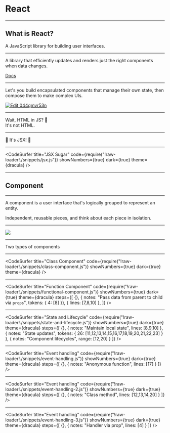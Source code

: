 

<Head>
  <title>React</title>
</Head>

# React

---

## What is React?

<Appear>
A JavaScript library for building user interfaces.
</Appear>

---

A library that efficiently updates and renders just the right components when data changes.

[Docs](https://reactjs.org/docs/rendering-elements.html#react-only-updates-whats-necessary)

---
Let's you build encapsulated components that manage their own state, then compose them to make complex UIs.

[![Edit 044qmvr53n](https://codesandbox.io/static/img/play-codesandbox.svg)](https://codesandbox.io/s/044qmvr53n)

---

<Appear>
  <div>
Wait, HTML in JS? 🤮
  </div>
  <div>
It's not HTML.
    </div>
</Appear>

---

🍭 It's JSX! 🌈

---

<CodeSurfer
  title="JSX Sugar"
  code={require("!raw-loader!./snippets/jsx.js")}
  showNumbers={true}
  dark={true}
  theme={dracula}
/>

---

## Component

---

A component is a user interface that's logically grouped to represent an entity.

Independent, reusable pieces, and think about each piece in isolation.

---

<Image src='images/components.png' size="200" />

---

Two types of components

---

<CodeSurfer
  title="Class Component"
  code={require("!raw-loader!./snippets/class-component.js")}
  showNumbers={true}
  dark={true}
  theme={dracula}
/>

---

<CodeSurfer
  title="Function Component"
  code={require("!raw-loader!./snippets/functional-component.js")}
  showNumbers={true}
  dark={true}
  theme={dracula}
  steps={[
    {},
    { notes: "Pass data from parent to child via `props`", tokens: { 4: [8] }},
    { lines: [7,8,10] },
  ]}
/>

---

<CodeSurfer
  title="State and Lifecycle"
  code={require("!raw-loader!./snippets/state-and-lifecycle.js")}
  showNumbers={true}
  dark={true}
  theme={dracula}
  steps={[
    {},
    { notes: "Maintain local state", lines: [8,9,10] },
    { notes: "State updates", tokens: { 26: [11,12,13,14,15,16,17,18,19,20,21,22,23] } },
    { notes: "Component lifecycles", range: [12,20] }
  ]}
/>

---

<CodeSurfer
  title="Event handling"
  code={require("!raw-loader!./snippets/event-handling.js")}
  showNumbers={true}
  dark={true}
  theme={dracula}
  steps={[
    {},
    { notes: "Anonymous function", lines: [17] }
  ]}
/>

---

<CodeSurfer
  title="Event handling"
  code={require("!raw-loader!./snippets/event-handling-2.js")}
  showNumbers={true}
  dark={true}
  theme={dracula}
  steps={[
    {},
    { notes: "Class method", lines: [12,13,14,20] }
  ]}
/>

---

<CodeSurfer
  title="Event handling"
  code={require("!raw-loader!./snippets/event-handling-3.js")}
  showNumbers={true}
  dark={true}
  theme={dracula}
  steps={[
    {},
    { notes: "Handler via prop", lines: [4] }
  ]}
/>